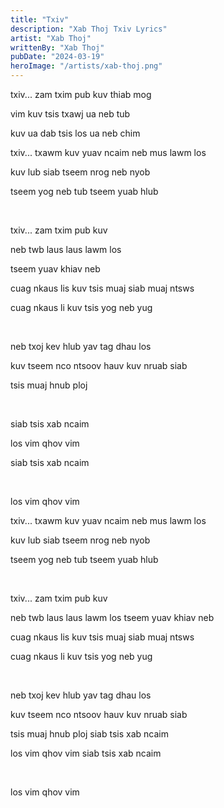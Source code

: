```yaml
---
title: "Txiv"
description: "Xab Thoj Txiv Lyrics"
artist: "Xab Thoj"
writtenBy: "Xab Thoj"
pubDate: "2024-03-19"
heroImage: "/artists/xab-thoj.png"
---
```


txiv... zam txim pub kuv thiab mog

vim kuv tsis txawj ua neb tub

kuv ua dab tsis los ua neb chim

txiv... txawm kuv yuav ncaim neb mus lawm los

kuv lub siab tseem nrog neb nyob

tseem yog neb tub tseem yuab hlub

<br />

txiv... zam txim pub kuv

neb twb laus laus lawm los

tseem yuav khiav neb

cuag nkaus lis kuv tsis muaj siab muaj ntsws

cuag nkaus li kuv tsis yog neb yug

<br />

neb txoj kev hlub yav tag dhau los

kuv tseem nco ntsoov hauv kuv nruab siab

tsis muaj hnub ploj

<br />

siab tsis xab ncaim

los vim qhov vim

siab tsis xab ncaim

<br />

los vim qhov vim

txiv... txawm kuv yuav ncaim neb mus lawm los

kuv lub siab tseem nrog neb nyob

tseem yog neb tub tseem yuab hlub

<br />

txiv... zam txim pub kuv

neb twb laus laus lawm los tseem yuav khiav neb

cuag nkaus lis kuv tsis muaj siab muaj ntsws

cuag nkaus li kuv tsis yog neb yug

<br />

neb txoj kev hlub yav tag dhau los

kuv tseem nco ntsoov hauv kuv nruab siab

tsis muaj hnub ploj siab tsis xab ncaim

los vim qhov vim siab tsis xab ncaim

<br />

los vim qhov vim
